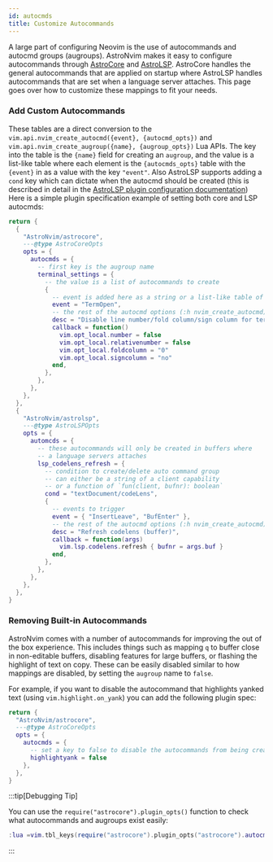 ```yaml
---
id: autocmds
title: Customize Autocommands
---
```


A large part of configuring Neovim is the use of autocommands and autocmd groups (augroups). AstroNvim makes it easy to configure autocommands through [AstroCore](https://github.com/AstroNvim/astrocore) and [AstroLSP](https://github.com/AstroNvim/astrolsp). AstroCore handles the general autocommands that are applied on startup where AstroLSP handles autocommands that are set when a language server attaches. This page goes over how to customize these mappings to fit your needs.

### Add Custom Autocommands

These tables are a direct conversion to the `vim.api.nvim_create_autocmd({event}, {autocmd_opts})` and `vim.api.nvim_create_augroup({name}, {augroup_opts})` Lua APIs. The key into the table is the `{name}` field for creating an `augroup`, and the value is a list-like table where each element is the `{autocmds_opts}` table with the `{event}` in as a value with the key `"event"`. Also AstroLSP supports adding a `cond` key which can dictate when the autocmd should be created (this is described in detail in the [AstroLSP plugin configuration documentation](https://github.com/AstroNvim/astrolsp#%EF%B8%8F-configuration)) Here is a simple plugin specification example of setting both core and LSP autocmds:

```lua title="lua/plugins/autocmds.lua"
return {
  {
    "AstroNvim/astrocore",
    ---@type AstroCoreOpts
    opts = {
      autocmds = {
        -- first key is the augroup name
        terminal_settings = {
          -- the value is a list of autocommands to create
          {
            -- event is added here as a string or a list-like table of events
            event = "TermOpen",
            -- the rest of the autocmd options (:h nvim_create_autocmd)
            desc = "Disable line number/fold column/sign column for terminals",
            callback = function()
              vim.opt_local.number = false
              vim.opt_local.relativenumber = false
              vim.opt_local.foldcolumn = "0"
              vim.opt_local.signcolumn = "no"
            end,
          },
        },
      },
    },
  },
  {
    "AstroNvim/astrolsp",
    ---@type AstroLSPOpts
    opts = {
      automcds = {
        -- these autocommands will only be created in buffers where
        -- a language servers attaches
        lsp_codelens_refresh = {
          -- condition to create/delete auto command group
          -- can either be a string of a client capability
          -- or a function of `fun(client, bufnr): boolean`
          cond = "textDocument/codeLens",
          {
            -- events to trigger
            event = { "InsertLeave", "BufEnter" },
            -- the rest of the autocmd options (:h nvim_create_autocmd)
            desc = "Refresh codelens (buffer)",
            callback = function(args)
              vim.lsp.codelens.refresh { bufnr = args.buf }
            end,
          },
        },
      },
    },
  },
}
```

### Removing Built-in Autocommands

AstroNvim comes with a number of autocommands for improving the out of the box experience. This includes things such as mapping `q` to buffer close in non-editable buffers, disabling features for large buffers, or flashing the highlight of text on copy. These can be easily disabled similar to how mappings are disabled, by setting the `augroup` name to `false`.

For example, if you want to disable the autocommand that highlights yanked text (using `vim.highlight.on_yank`) you can add the following plugin spec:

```lua title="lua/plugins/disable_highlight_on_yank.lua"
return {
  "AstroNvim/astrocore",
  ---@type AstroCoreOpts
  opts = {
    autocmds = {
      -- set a key to false to disable the autocommands from being created
      highlightyank = false
    },
  },
}
```

:::tip[Debugging Tip]

You can use the `require("astrocore").plugin_opts()` function to check what autocommands and augroups exist easily:

```lua
:lua =vim.tbl_keys(require("astrocore").plugin_opts("astrocore").autocmds)
```

:::

